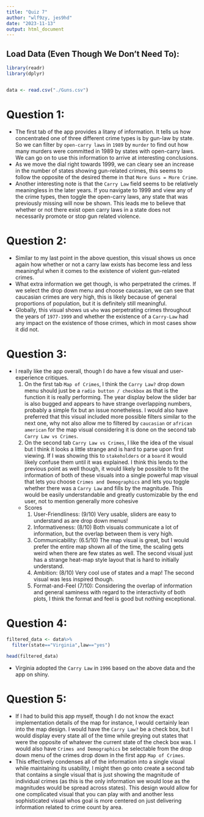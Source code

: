 ```yaml
---
title: "Quiz 7"
author: "wlf9zy, jes9hd"
date: "2023-11-13"
output: html_document
---
```


## Load Data (Even Though We Don't Need To): 

```r
library(readr)
library(dplyr)


data <- read.csv("./Guns.csv")
```

# Question 1:

- The first tab of the app provides a litany of information. It tells us how concentrated one of three different crime types is by gun-law by state. So we can filter by `open-carry laws` in `1989` by `murder` to find out how many murders were committed in 1989 by states with open-carry laws. We can go on to use this information to arrive at interesting conclusions. 
- As we move the dial right towards 1999, we can cleary see an increase in the number of states showing gun-related crimes, this seems to follow the opposite of the desired theme in that `More Guns = More Crime`. 
- Another interesting note is that the `Carry Law` field seems to be relatively meaningless in the later years. If you navigate to 1999 and view any of the crime types, then toggle the open-carry laws, any state that was previously missing will now be shown. This leads me to believe that whether or not there exist open carry laws in a state does not necessarily promote or stop gun related violence.

# Question 2: 

- Similar to my last point in the above question, this visual shows us once again how whether or not a carry law exists has become less and less meaningful when it comes to the existence of violent gun-related crimes. 
- What extra information we get though, is who perpetrated the crimes. If we select the drop down menu and choose caucasian, we can see that caucasian crimes are very high, this is likely because of general proportions of population, but it is definitely still meaningful.
- Globally, this visual shows us `who` was perpetrating crimes throughout the years of `1977-1999` and whether the existence of a `Carry-Law` had any impact on the existence of those crimes, which in most cases show it did not. 


# Question 3: 

- I really like the app overall, though I do have a few visual and user-experience critiques. 
  1. On the first tab `Map of Crimes`, I think the `Carry Law?` drop down menu should just be a `radio button / checkbox` as that is the function it is really performing. The year display below the slider bar is also bugged and appears to have strange overlapping numbers, probably a simple fix but an issue nonetheless. I would also have preferred that this visual included more possible filters similar to the next one, why not also allow me to filtered by `caucasian` or `african american` for the map visual considering it is done on the second tab `Carry Law vs Crimes`.
  2. On the second tab `Carry Law vs Crimes`, I like the idea of the visual but I think it looks a little strange and is hard to parse upon first viewing. If I was showing this to `stakeholders` or a `board` it would likely confuse them until it was explained. I think this lends to the previous point as well though, it would likely be possible to fit the information of both of these visuals into a single powerful map visual that lets you choose `Crimes and Demographics` and lets you toggle whether there was a `Carry Law` and fills by the magnitude. This would be easily understandable and greatly customizable by the end user, not to mention generally more cohesive
  
  - Scores
    1. User-Friendliness: (9/10) Very usable, sliders are easy to understand as are drop down menus!
    2. Informativeness: (8/10) Both visuals communicate a lot of information, but the overlap between them is very high.
    3. Communicability: (6.5/10) The map visual is great, but I would prefer the entire map shown all of the time, the scaling gets weird when there are few states as well. The second visual just has a strange heat-map style layout that is hard to initially understand.
    4. Ambition: (8/10) Very cool use of states and a map! The second visual was less inspired though. 
    5. Format-and-Feel (7/10): Considering the overlap of information and general saminess with regard to the interactivity of both plots, I think the format and feel is good but nothing exceptional.
  
# Question 4:

```r

filtered_data <- data%>%
  filter(state=="Virginia",law=="yes")

head(filtered_data)

```

- Virginia adopted the `Carry Law` in `1996` based on the above data and the app on shiny.


# Question 5:

- If I had to build this app myself, though I do not know the exact implementation details of the map for instance, I would certainly lean into the map design. I would have the `Carry Law?` be a check box, but I would display every state all of the time while greying out states that were the opposite of whatever the current state of the check box was. I would also have `Crimes and Demographics` be selectable from the drop down menu of the crimes drop down in the first app `Map of Crimes`.
- This effectively condenses all of the information into a single visual while maintaining its usability, I might then go onto create a second tab that contains a single visual that is just showing the magnitude of individual crimes (as this is the only information we would lose as the magnitudes would be spread across states). This design would allow for one complicated visual that you can play with and another less sophisticated visual whos goal is more centered on just delivering information related to crime count by area.
